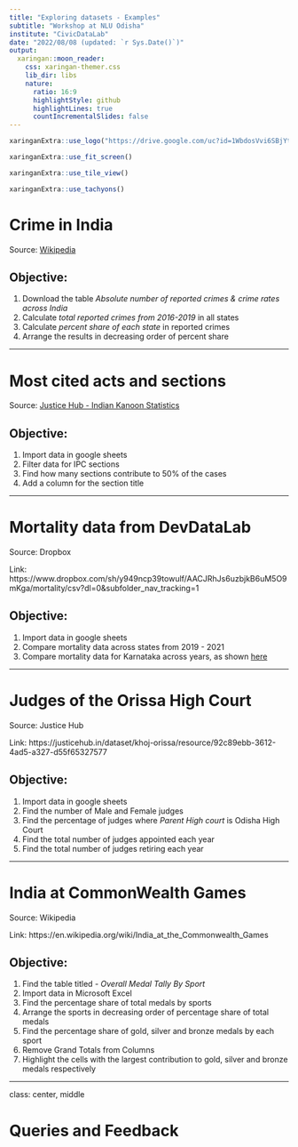 ```yaml
---
title: "Exploring datasets - Examples"
subtitle: "Workshop at NLU Odisha"
institute: "CivicDataLab"
date: "2022/08/08 (updated: `r Sys.Date()`)"
output:
  xaringan::moon_reader:
    css: xaringan-themer.css
    lib_dir: libs
    nature:
      ratio: 16:9
      highlightStyle: github
      highlightLines: true
      countIncrementalSlides: false
---
```


```r
xaringanExtra::use_logo("https://drive.google.com/uc?id=1WbdosVvi6SBjYtEF6kHj-f0wotdHMRgw",link_url = "https://civicdatalab.in",exclude_class = NULL)
```

```r
xaringanExtra::use_fit_screen()
```

```r
xaringanExtra::use_tile_view()
```

```r
xaringanExtra::use_tachyons()
```

# Crime in India

Source: [Wikipedia](https://en.wikipedia.org/wiki/Crime_in_India)

## Objective:

1. Download the table _Absolute number of reported crimes & crime rates across India_
2. Calculate _total reported crimes from 2016-2019_ in all states
3. Calculate _percent share of each state_ in reported crimes
4. Arrange the results in decreasing order of percent share

---

# Most cited acts and sections

Source: [Justice Hub - Indian Kanoon Statistics](https://justicehub.in/dataset/indian-kanoon-statistics)


## Objective:

1. Import data in google sheets
2. Filter data for IPC sections
3. Find how many sections contribute to 50% of the cases
4. Add a column for the section title

---

# Mortality data from DevDataLab

Source: Dropbox

Link: https://www.dropbox.com/sh/y949ncp39towulf/AACJRhJs6uzbjkB6uM5O9mKga/mortality/csv?dl=0&subfolder_nav_tracking=1

## Objective:

1. Import data in google sheets
2. Compare mortality data across states from 2019 - 2021
3. Compare mortality data for Karnataka across years, as shown [here](https://devdatalab.medium.com/making-sense-of-excess-mortality-f26cffe3643e)

---

# Judges of the Orissa High Court

Source: Justice Hub

Link: https://justicehub.in/dataset/khoj-orissa/resource/92c89ebb-3612-4ad5-a327-d55f65327577

## Objective:

1. Import data in google sheets
2. Find the number of Male and Female judges
3. Find the percentage of judges where _Parent High court_ is Odisha High Court
4. Find the total number of judges appointed each year
5. Find the total number of judges retiring each year

---

# India at CommonWealth Games 

Source: Wikipedia

Link: https://en.wikipedia.org/wiki/India_at_the_Commonwealth_Games

## Objective:

1. Find the table titled - _Overall Medal Tally By Sport_
2. Import data in Microsoft Excel
3. Find the percentage share of total medals by sports
4. Arrange the sports in decreasing order of percentage share of total medals
5. Find the percentage share of gold, silver and bronze medals by each sport
6. Remove Grand Totals from Columns
7. Highlight the cells with the largest contribution to gold, silver and bronze medals respectively

---

class: center, middle

# Queries and Feedback
